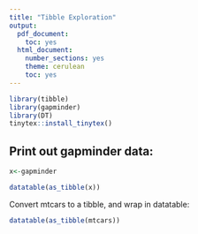 ```yaml
---
title: "Tibble Exploration"
output:
  pdf_document:
    toc: yes
  html_document:
    number_sections: yes
    theme: cerulean
    toc: yes
---
```

```r
library(tibble)
library(gapminder)
library(DT)
tinytex::install_tinytex()
```


## Print out gapminder data:

```r
x<-gapminder
```

```r
datatable(as_tibble(x))
```

<!--This is a comment-->

Convert mtcars to a tibble, and wrap in datatable:
```r
datatable(as_tibble(mtcars))
```